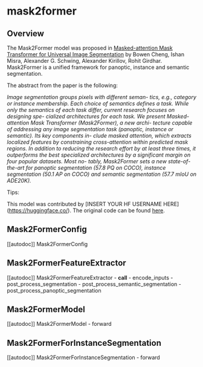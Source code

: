 <!--Copyright 2022 The HuggingFace Team. All rights reserved.

Licensed under the Apache License, Version 2.0 (the "License"); you may not use this file except in compliance with
the License. You may obtain a copy of the License at

http://www.apache.org/licenses/LICENSE-2.0

Unless required by applicable law or agreed to in writing, software distributed under the License is distributed on
an "AS IS" BASIS, WITHOUT WARRANTIES OR CONDITIONS OF ANY KIND, either express or implied. See the License for the
specific language governing permissions and limitations under the License.
-->

# mask2former

## Overview

The Mask2Former model was proposed in [Masked-attention Mask Transformer for Universal Image Segmentation](https://arxiv.org/abs/2112.01527) by Bowen Cheng, Ishan Misra, Alexander G. Schwing, Alexander Kirillov, Rohit Girdhar.
Mask2Former is a unified framework for panoptic, instance and semantic segmentation.

The abstract from the paper is the following:

*Image segmentation groups pixels with different seman-
tics, e.g., category or instance membership. Each choice
of semantics defines a task. While only the semantics of
each task differ, current research focuses on designing spe-
cialized architectures for each task. We present Masked-
attention Mask Transformer (Mask2Former), a new archi-
tecture capable of addressing any image segmentation task
(panoptic, instance or semantic). Its key components in-
clude masked attention, which extracts localized features by
constraining cross-attention within predicted mask regions.
In addition to reducing the research effort by at least three
times, it outperforms the best specialized architectures by
a significant margin on four popular datasets. Most no-
tably, Mask2Former sets a new state-of-the-art for panoptic
segmentation (57.8 PQ on COCO), instance segmentation
(50.1 AP on COCO) and semantic segmentation (57.7 mIoU
on ADE20K).*

Tips:

<INSERT TIPS ABOUT MODEL HERE>

This model was contributed by [INSERT YOUR HF USERNAME HERE](https://huggingface.co/<INSERT YOUR HF USERNAME HERE>).
The original code can be found [here](https://github.com/facebookresearch/Mask2Former).


## Mask2FormerConfig

[[autodoc]] Mask2FormerConfig

## Mask2FormerFeatureExtractor

[[autodoc]] Mask2FormerFeatureExtractor
    - __call__
    - encode_inputs
    - post_process_segmentation
    - post_process_semantic_segmentation
    - post_process_panoptic_segmentation

## Mask2FormerModel

[[autodoc]] Mask2FormerModel
    - forward

## Mask2FormerForInstanceSegmentation

[[autodoc]] Mask2FormerForInstanceSegmentation
    - forward
